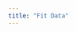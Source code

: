 ```yaml
---
title: "Fit Data"
---
```


<!---- 

```r
knitr::opts_chunk$set(
  collapse = TRUE,
  comment = "#>"
)
```

```r
# Load the packages for this example
library(MEMC)
library(ggplot2)
library(data.table)
```


Load the example observations and the initial state values. 

```r
# Import the observations
obs <- read.csv(system.file("example/example_data.csv", package = "MEMC"))

# Select the time 0 observations for the initial state. 
obs_state <- as.numeric(obs[obs$time == 0, names(default_initial)])
names(obs_state) <- names(default_initial)
t <- 0:365

# Select the IC observations to use in the model fit. 
# Get the average of 
IC_obs <- as.data.table(obs[obs$time != 0, c("time", "IC")])
IC_obs <- IC_obs[, list(IC = mean(IC)), by = time]
```



```r


mod <- MEND_model
mod$state <- obs_state
to_fit <- c(V.d = 2, V.p = 5, V.m = 0.01)

mend_fit <- memc_modfit(mod = mod, obs = IC_obs, x = to_fit, upper = c(100, 100, 100))


ptable <- update_params(new_params = mend_fit$par, param_table = MEND_model$params)
mend_fit_results <- solve_model(MEND_model, time = t, params = ptable)


ggplot() + 
  geom_line(data = mend_fit_results[variable == "IC", ], aes(time, value, color = "MEND fit")) + 
  geom_point(data = IC_obs, aes(time, IC))

```

----> 

